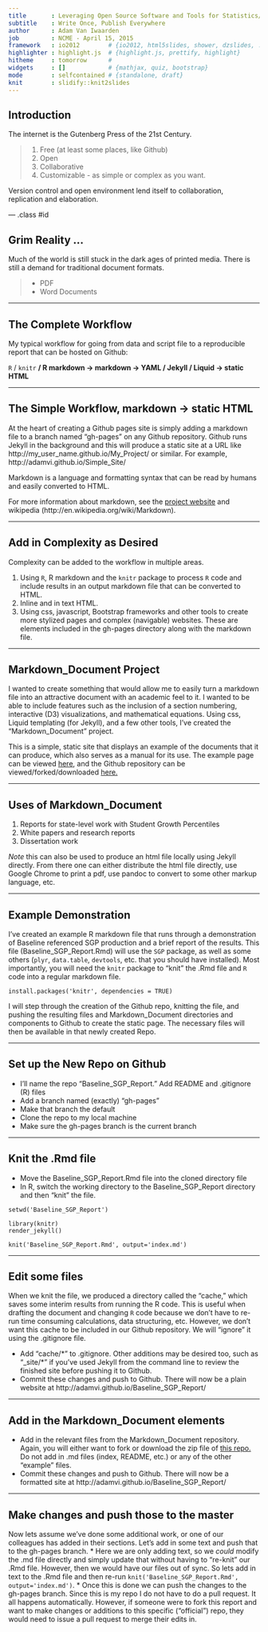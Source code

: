 ```yaml
---
title       : Leveraging Open Source Software and Tools for Statistics/Measurement Research
subtitle    : Write Once, Publish Everywhere
author      : Adam Van Iwaarden
job         : NCME - April 15, 2015
framework   : io2012        # {io2012, html5slides, shower, dzslides, ...}
highlighter : highlight.js  # {highlight.js, prettify, highlight}
hitheme     : tomorrow      # 
widgets     : []            # {mathjax, quiz, bootstrap}
mode        : selfcontained # {standalone, draft}
knit        : slidify::knit2slides
---
```


## Introduction

The internet is the Gutenberg Press of the 21st Century.

>1.  Free (at least some places, like Github)
>2.  Open
>3.  Collaborative
>4.  Customizable - as simple or complex as you want.

Version control and open environment lend itself to collaboration, replication and elaboration.

--- .class #id 

## Grim Reality ...

Much of the world is still stuck in the dark ages of printed media.  There is still a demand for traditional document formats.

>- PDF
>- Word Documents


---

## The Complete Workflow

My typical workflow for going from data and script file to a reproducible report that can be hosted on Github:

`R` / `knitr` **/ R markdown   ->   markdown  ->  YAML / Jekyll / Liquid -> static HTML**

---

##  The Simple Workflow,  markdown  ->  static HTML

At the heart of creating a Github pages site is simply adding a markdown file to a branch named "gh-pages" on any Github repository.  Github runs Jekyll in the background and this will produce a static site at a URL like http://my_user_name.github.io/My_Project/ or similar. For example, http://adamvi.github.io/Simple_Site/

Markdown is a language and formatting syntax that can be read by humans and easily converted to HTML.

For more information about markdown, see the [project website](http://daringfireball.net/projects/markdown/) and wikipedia (http://en.wikipedia.org/wiki/Markdown).

---

## Add in Complexity as Desired

Complexity can be added to the workflow in multiple areas.

1.  Using `R`, R markdown and the `knitr` package to process `R` code and include results in an output markdown file that can be converted to HTML.
2.  Inline and in text HTML.
3.  Using css, javascript, Bootstrap frameworks and other tools to create more stylized pages and complex (navigable) websites.  These are elements included in the gh-pages directory along with the markdown file.

---

##  Markdown_Document Project

I wanted to create something that would allow me to easily turn a markdown file into an attractive document with an academic feel to it.  I wanted to be able to include features such as the inclusion of a section numbering, interactive (D3) visualizations, and mathematical equations.  Using css, Liquid templating (for Jekyll), and a few other tools, I've created the "Markdown_Document" project.

This is a simple, static site that displays an example of the documents that it can produce, which also serves as a manual for its use.  The example page can be viewed [here](http://adamvi.github.io/Markdown_Document/), and the Github repository can be viewed/forked/downloaded [here.](https://github.com/adamvi/Markdown_Document)

---

##  Uses of Markdown_Document

1.  Reports for state-level work with Student Growth Percentiles
2.  White papers and research reports
3.  Dissertation work

*Note* this can also be used to produce an html file locally using Jekyll directly.  From there one can either distribute the html file directly, use Google Chrome to print a pdf, use pandoc to convert to some other markup language, etc.

---

##  Example Demonstration

I've created an example R markdown file that runs through a demonstration of Baseline referenced SGP production and a brief report of the results.  This file (Baseline_SGP_Report.Rmd) will use the `SGP` package, as well as some others (`plyr`, `data.table`, `devtools`, etc. that you should have installed).  Most importantly, you will need the `knitr` package to "knit" the .Rmd file and `R` code into a regular markdown file.

```
install.packages('knitr', dependencies = TRUE)
```

I will step through the creation of the Github repo, knitting the file, and pushing the resulting files and Markdown_Document directories and components to Github to create the static page.  The necessary files will then be available in that newly created Repo.

---

##  Set up the New Repo on Github

*  I'll name the repo "Baseline_SGP_Report."  Add README and .gitignore (R) files
*  Add a branch named (exactly) "gh-pages"
*  Make that branch the default
*  Clone the repo to my local machine
*  Make sure the gh-pages branch is the current branch

---

##  Knit the .Rmd file

*  Move the Baseline_SGP_Report.Rmd file into the cloned directory file
*  In R, switch the working directory to the Baseline_SGP_Report directory and then "knit" the file.

```
setwd('Baseline_SGP_Report')

library(knitr)
render_jekyll()

knit('Baseline_SGP_Report.Rmd', output='index.md')

```

---

##  Edit some files

When we knit the file, we produced a directory called the "cache," which saves some interim results from running the R code.  This is useful when drafting the document and changing `R` code because we don't have to re-run time consuming calculations, data structuring, etc.  However, we don't want this cache to be included in our Github repository.  We will "ignore" it using the .gitignore file.

*  Add "cache/*" to .gitignore.  Other additions may be desired too, such as "_site/*" if you've used Jekyll from the command line to review the finished site before pushing it to Github.
*  Commit these changes and push to Github.  There will now be a plain website at http://adamvi.github.io/Baseline_SGP_Report/

---

## Add in the Markdown_Document elements

*  Add in the relevant files from the Markdown_Document repository.  Again, you will either want to fork or download the zip file of [this repo.](https://github.com/adamvi/Markdown_Document)  Do not add in .md files (index, README, etc.) or any of the other "example" files.
*  Commit these changes and push to Github.  There will now be a formatted site at http://adamvi.github.io/Baseline_SGP_Report/

---

## Make changes and push those to the master

Now lets assume we've done some additional work, or one of our colleagues has added in their sections.  Let's add in some text and push that to the gh-pages branch.
*  Here we are only adding text, so we *could* modify the .md file directly and simply update that without having to "re-knit" our .Rmd file.  However, then we would have our files out of sync.  So lets add in text to the .Rmd file and then re-run `knit('Baseline_SGP_Report.Rmd', output='index.md')`.
* Once this is done we can push the changes to the gh-pages branch.  Since this is my repo I do not have to do a pull request.  It all happens automatically.  However, if someone were to fork this report and want to make changes or additions to this specific ("official") repo, they would need to issue a pull request to merge their edits in.

